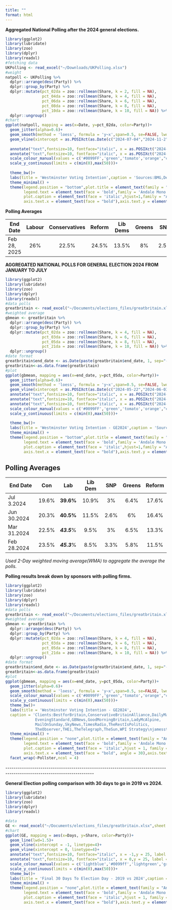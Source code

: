 ```yaml
---
title: ""
format: html
---
```


**Aggregated National Polling after the 2024 general elections.**

```r
library(ggplot2)
library(lubridate)
library(zoo)
library(dplyr)
library(readxl)
#fetching data
UKPolling <- read_excel("~/Downloads/UKPolling.xlsx")
#weight
natpoll <- UKPolling %>%
  dplyr::arrange(desc(Party)) %>% 
  dplyr::group_by(Party) %>% 
  dplyr::mutate(pct_02da = zoo::rollmean(Share, k = 2, fill = NA),
                pct_04da = zoo::rollmean(Share, k = 4, fill = NA),
                pct_06da = zoo::rollmean(Share, k = 6, fill = NA),
                pct_08da = zoo::rollmean(Share, k = 8, fill = NA),
                pct_10da = zoo::rollmean(Share, k = 10, fill = NA)) %>% 
  dplyr::ungroup() 
#chart
ggplot(natpoll, mapping = aes(x=Date, y=pct_02da, color=Party))+
  geom_jitter(alpha=0.6)+ 
  geom_smooth(method = 'loess', formula = 'y~x',span=0.5, se=FALSE, lwd=1.5)+
  geom_vline(xintercept = as.POSIXct(as.Date(c("2024-07-04","2024-11-2",size=1.5))), linetype=4)+
  
  annotate("text",fontsize=10, fontface="italic", x = as.POSIXct("2024-07-04"),y = 25, label = "General Elections", angle=90, vjust=0)+
  annotate("text",fontsize=10, fontface="italic", x = as.POSIXct("2024-11-02"),y = 25, label = "Badenoch New Cons Leader", angle=90, vjust=0)+
  scale_colour_manual(values = c('#0099FF','green','tomato','orange',"cyan","yellow"))+
  scale_y_continuous(limits = c(min(0),max(50)))+ 
   
  theme_bw()+
  labs(title = 'Westminster Voting Intention',caption = 'Sources:BMG,DeltaPoll,Opinum,MoreInCommon,JL Partners,YouGov\njamesstats.github.io/projectx/britain',x='',y='',color='')+
  theme_minimal() +
  theme(legend.position = "bottom",plot.title = element_text(family = "Andale Mono"),
        legend.text = element_text(face = 'bold',family = 'Andale Mono'),
        plot.caption = element_text(face = 'italic',hjust=1,family = "Andale Mono", size = 10),
        axis.text.x = element_text(face = "bold"),axis.text.y = element_text(face = "bold"))   

```

**Polling Averages**

| End Date     | Labour | Conservatives | Reform | Lib Dems | Greens | SNP  |
|--------------|:------:|:-------------:|:------:|:--------:|:------:|:----:|
| Feb 28, 2025 |  26%   |     22.5%     | 24.5%  |  13.5%   |   8%   | 2.5% |

**AGGREGATED NATIONAL POLLS FOR GENERAL ELECTION 2024 FROM JANUARY TO JULY**

```r
library(ggplot2)
library(lubridate) 
library(zoo)
library(dplyr)
library(readxl) 
#data polls
greatbritain <- read_excel("~/Documents/elections_files/greatbritain.xlsx")
#weighted average
gbmean <- greatbritain %>%
  dplyr::arrange(desc(Party)) %>% 
  dplyr::group_by(Party) %>% 
  dplyr::mutate(pct_02da = zoo::rollmean(Share, k = 4, fill = NA),
                pct_03da = zoo::rollmean(Share, k = 6, fill = NA),
                pct_05da = zoo::rollmean(Share, k = 8, fill = NA),
                pct_21da = zoo::rollmean(Share, k = 10, fill = NA)) %>% 
  dplyr::ungroup() 
#date format
greatbritain$end_date <- as.Date(paste(greatbritain$end_date, 1, sep="-"), format="%Y-%m-%d") 
greatbritain<-as.data.frame(greatbritain)
#plot 
ggplot(gbmean, mapping = aes(x=end_date, y=pct_05da, color=Party))+
  geom_jitter(alpha=0.6)+ 
  geom_smooth(method = 'loess', formula = 'y~x',span=0.5, se=FALSE, lwd=1.5)+
  geom_vline(xintercept = as.POSIXct(as.Date(c("2024-05-22","2024-06-03","2024-07-04",size=1.5))), linetype=4)+
  annotate("text",fontsize=10, fontface="italic", x = as.POSIXct("2024-05-22"),y = 25, label = "Elections Called", angle=90, vjust=0)+
  annotate("text",fontsize=10, fontface="italic", x = as.POSIXct("2024-06-03"),y = 25, label = "Farage Reform Leader", angle=90, vjust=0)+
  annotate("text",fontsize=10, fontface="italic", x = as.POSIXct("2024-07-04"),y = 25, label = "Election Day", angle=90, vjust=0)+
  scale_colour_manual(values = c('#0099FF','green','tomato','orange',"cyan","yellow"))+
  scale_y_continuous(limits = c(min(0),max(50)))+ 
   
  theme_bw()+
  labs(title = 'Westminster Voting Intention - GE2024',caption = 'Sources:BMG,DeltaPoll,Redfield&Wilton,PeoplePolling\nTechne,Opinum,Savanta,Survation,WeThink,MoreInCommon\nLord Ashcroft,JL Partners,YouGov\njamesstats.github.io/projectx/britain',x='',y='',color='')+
  theme_minimal() +
  theme(legend.position = "bottom",plot.title = element_text(family = "Andale Mono"),
        legend.text = element_text(face = 'bold',family = 'Andale Mono'),
        plot.caption = element_text(face = 'italic',hjust=1,family = "Andale Mono", size = 10),
        axis.text.x = element_text(face = "bold"),axis.text.y = element_text(face = "bold"))   

```

## Polling Averages

| End Date    |  Con  |     Lab     | Lib Dem | SNP  | Greens | Reform |
|-------------|:-----:|:-----------:|:-------:|:----:|:------:|:------:|
| Jul 3.2024  | 19.6% |  **39.6%**  |  10.9%  |  3%  |  6.4%  | 17.6%  |
| Jun 30.2024 | 20.3% |  **40.5%**  |  11.5%  | 2.6% |   6%   | 16.4%  |
| Mar 31.2024 | 22.5% | ***43.5***% |  9.5%   |  3%  |  6.5%  | 13.3%  |
| Feb 28.2024 | 23.5% | ***45.3***% |  8.5%   | 3.3% |  5.8%  | 11.5%  |

*Used 2-Day weighted moving average(WMA) to aggregate the average the polls.*

**Polling results break down by sponsors with polling firms.**

```r
library(ggplot2)
library(lubridate) 
library(zoo)
library(dplyr)
library(readxl) 
#data polls
greatbritain <- read_excel("~/Documents/elections_files/greatbritain.xlsx")
#weighted average
gbmean <- greatbritain %>%
  dplyr::arrange(desc(Party)) %>% 
  dplyr::group_by(Party) %>% 
  dplyr::mutate(pct_02da = zoo::rollmean(Share, k = 4, fill = NA),
                pct_03da = zoo::rollmean(Share, k = 6, fill = NA),
                pct_05da = zoo::rollmean(Share, k = 8, fill = NA),
                pct_21da = zoo::rollmean(Share, k = 10, fill = NA)) %>% 
  dplyr::ungroup() 
#date format
greatbritain$end_date <- as.Date(paste(greatbritain$end_date, 1, sep="-"), format="%Y-%m-%d") 
greatbritain<-as.data.frame(greatbritain)
#plot 
ggplot(gbmean, mapping = aes(x=end_date, y=pct_05da, color=Party))+
  geom_jitter(alpha=0.6)+ 
  geom_smooth(method = 'loess', formula = 'y~x',span=0.5, se=FALSE, lwd=1.5)+
  scale_colour_manual(values = c('#0099FF','green','tomato','orange',"cyan","yellow"))+
  scale_y_continuous(limits = c(min(0),max(50)))+ 
  theme_bw()+
  labs(title = 'Westminster Voting Intention - GE2024',
  caption = 'Clients:BestforBritain,ConservativeBritainAlliance,DailyMail,DailyMirror,
             EveningStandard,GBNews,GoodMorningBritain,LadyMcAlpine,
             MailOnSunday,SkyNews,TimesRadio,TheRestIsPolitics,
             TheObserver,THEi,TheTelegraph,TheSun,WPI Strategy\njamesstats.github.io/projectx/britain',x='',y='',color='')+
  theme_minimal() +
  theme(legend.position = "none",plot.title = element_text(family = "Andale Mono"),
        legend.text = element_text(face = 'bold',family = 'Andale Mono'),
        plot.caption = element_text(face = 'italic',hjust = 1, family = "Andale Mono", size = 10),
        axis.text.x = element_text(face = "bold", angle = 30),axis.text.y = element_text(face = "bold")) +
  facet_wrap(~Pollster,ncol = 4) 


```

\-\-\-\-\-\-\-\-\-\-\-\-\-\-\-\-\-\-\-\-\-\-\-\-\-\-\-\-\-\-\-\-\-\-\-\-\-\-\-\-\-\-\-\-\-\-\-\-\-\-\-\-\-\-\-\-\-\-\-\-\-\-\-\-\-\-\-\-\-\-\-\-\-\-\-\-\-\-\-\-\-\-\-\-\-\-\-\-\-\-\-\-\-\-\-\-\-\-\-\-\-\-\-\-\-\-\-\-\-\-\-\-\-\-\-\-\-\-\-\--

**General Election polling comparison with 30 days to go in 2019 vs 2024.**

```r
library(ggplot2)
library(lubridate) 
library(zoo)
library(dplyr)
library(readxl) 

#data
GE <- read_excel("~/Documents/elections_files/greatbritain.xlsx",sheet = 'comp')
#chart
ggplot(GE, mapping = aes(x=Days, y=Share, color=Party))+
  geom_line(lwd=1.5)+ 
  geom_vline(xintercept = -1, linetype=4)+
  geom_vline(xintercept = 0, linetype=4)+ 
  annotate("text",fontsize=10, fontface="italic", x = -1,y = 25, label = "Election Day", angle=90, vjust=0)+
  annotate("text",fontsize=10, fontface="italic", x = 0,y = 25, label = "Election Results", angle=90, vjust=0)+  
  scale_colour_manual(values = c('lightblue','#0099ff','lightgreen','green','#ff9980','#ff3300', '#ffc266',"#ff9900",'cyan','yellow','gold'))+ 
  scale_y_continuous(limits = c(min(0),max(50)))+ 
  theme_bw()+
  labs(title = 'Final 30 Days To Election Day - 2019 vs 2024',caption = 'Sources:BMG,DeltaPoll,Redfield&Wilton,PeoplePolling\nTeche,Opinum,Savanta,Survation,WeThink,MoreInCommon\nLord Ashcroft,JL Partners,Panelbase,Focaldata,Ipsos,Kantar,YouGov\njamesstats.github.io/projectx/britain',x='',y='',color='')+
  theme_minimal() +
  theme(legend.position = "none",plot.title = element_text(family = "Andale Mono"),
        legend.text = element_text(face = 'bold',family = 'Andale Mono'),
        plot.caption = element_text(face = 'italic',hjust = 1, family = "Andale Mono", size = 10),
        axis.text.x = element_text(face = "bold"),axis.text.y = element_text(face = "bold"))
```
